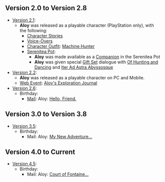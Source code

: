 {{Stub|Add in-game mentions in Furnishings, quests, and descriptions, if they exist. Add video references, such as Teasers, Trailers, Collected Miscellany and also (potentially) all Web Event appearances, Comic/Shorts appearances. External media in which a character only briefly appears but doesn't actually have anything of substance in it (e.g., the majority of Character Shorts, cameos in other characters' Character Demos) should not be added.}}
{{Lore History Intro}}

==Version 2.0 to Version 2.8==

* [[Version 2.1]]:
** '''Aloy''' was released as a playable character (PlayStation only), with the following:
*** [[Aloy/Lore|Character Stories]]
*** [[Aloy/Voice-Overs|Voice-Overs]]
*** [[Character Outfit]]: [[Machine Hunter]]
*** [[Serenitea Pot]]:
**** '''Aloy''' was made available as a [[Aloy/Companion|Companion]] in the Serenitea Pot
**** '''Aloy''' was given special [[Furnishing_Set#Gift_Sets|Gift Set]] dialogue with [[Of Hunting and Dancing]] and [[Iter Ad Astra Abyssosque]]
* [[Version 2.2]]:
** '''Aloy''' was released as a playable character on PC and Mobile.
** [[Web Event]]: [[Aloy's Exploration Journal]]
* [[Version 2.6]]:
** Birthday:
*** [[Mail]]: Aloy: [[Mail/Hello,_Friend._(2022-04-04)|Hello, Friend.]]

==Version 3.0 to Version 3.8==

* [[Version 3.5]]:
** Birthday:
*** Mail: Aloy: [[Mail/My_New_Adventure..._(2023-04-04)|My New Adventure...]]

==Version 4.0 to Current==

* [[Version 4.5]]:
** Birthday:
*** Mail: Aloy: [[Mail/Court_of_Fontaine..._(2024-04-04)|Court of Fontaine...]]